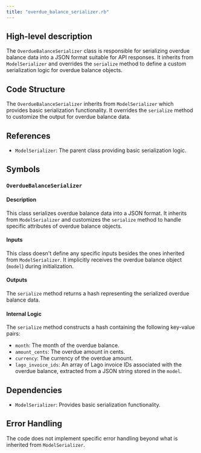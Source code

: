 ```yaml
---
title: "overdue_balance_serializer.rb"
---
```


## High-level description
The `OverdueBalanceSerializer` class is responsible for serializing overdue balance data into a JSON format suitable for API responses. It inherits from `ModelSerializer` and overrides the `serialize` method to define a custom serialization logic for overdue balance objects.

## Code Structure
The `OverdueBalanceSerializer` inherits from `ModelSerializer` which provides basic serialization functionality. It overrides the `serialize` method to customize the output for overdue balance data.

## References
- `ModelSerializer`: The parent class providing basic serialization logic.

## Symbols
### `OverdueBalanceSerializer`
#### Description
This class serializes overdue balance data into a JSON format. It inherits from `ModelSerializer` and customizes the `serialize` method to handle specific attributes of overdue balance objects.

#### Inputs
This class doesn't define any specific inputs besides the ones inherited from `ModelSerializer`. It implicitly receives the overdue balance object (`model`) during initialization.

#### Outputs
The `serialize` method returns a hash representing the serialized overdue balance data.

#### Internal Logic
The `serialize` method constructs a hash containing the following key-value pairs:
- `month`: The month of the overdue balance.
- `amount_cents`: The overdue amount in cents.
- `currency`: The currency of the overdue amount.
- `lago_invoice_ids`: An array of Lago invoice IDs associated with the overdue balance, extracted from a JSON string stored in the `model`.

## Dependencies
- `ModelSerializer`: Provides basic serialization functionality.

## Error Handling
The code does not implement specific error handling beyond what is inherited from `ModelSerializer`.
